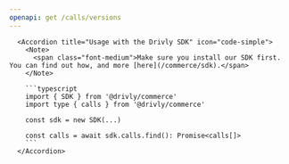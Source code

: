 ```yaml
---
openapi: get /calls/versions
---
```


      <Accordion title="Usage with the Drivly SDK" icon="code-simple">
        <Note>
          <span class="font-medium">Make sure you install our SDK first. You can find out how, and more [here](/commerce/sdk).</span>
        </Note>

        ```typescript
        import { SDK } from '@drivly/commerce'
        import type { calls } from '@drivly/commerce'

        const sdk = new SDK(...)

        const calls = await sdk.calls.find(): Promise<calls[]>
        ```
      </Accordion>
